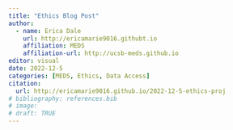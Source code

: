 ```yaml
---
title: "Ethics Blog Post"
author:
  - name: Erica Dale
    url: http://ericamarie9016.githubt.io
    affiliation: MEDS
    affiliation-url: http://ucsb-meds.github.io
editor: visual
date: 2022-12-5
categories: [MEDS, Ethics, Data Access]
citation: 
  url: http://ericamarie9016.github.io/2022-12-5-ethics-proj
# bibliography: references.bib
# image: 
# draft: TRUE
---
```

